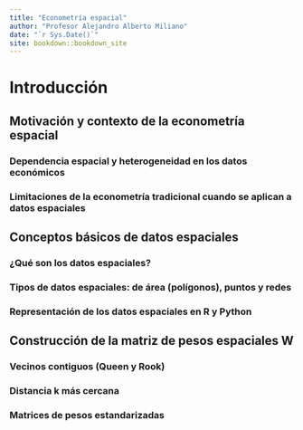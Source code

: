 ```yaml
--- 
title: "Econometría espacial"
author: "Profesor Alejandro Alberto Miliano"
date: "`r Sys.Date()`"
site: bookdown::bookdown_site
---
```


# Introducción

## Motivación y contexto de la econometría espacial

### Dependencia espacial y heterogeneidad en los datos económicos

### Limitaciones de la econometría tradicional cuando se aplican a datos espaciales

## Conceptos básicos de datos espaciales

### ¿Qué son los datos espaciales?

### Tipos de datos espaciales: de área (polígonos), puntos y redes

### Representación de los datos espaciales en R y Python

## Construcción de la matriz de pesos espaciales W

### Vecinos contiguos (Queen y Rook)

### Distancia k más cercana

### Matrices de pesos estandarizadas


